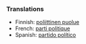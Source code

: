 ===Translations===
*Finnish: [[poliittinen puolue]]
*French: [[parti politique]]
*Spanish: [[partido político]]